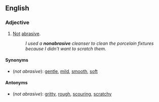 ==English==

===Adjective===
{{en-adj}}

# [[not|Not]] [[abrasive]].
#:''I used a '''nonabrasive''' cleanser to clean the porcelain fixtures because I didn't want to scratch them.''

====Synonyms====
*(''not abrasive''): [[gentle]], [[mild]], [[smooth]], [[soft]]

====Antonyms====
*(''not abrasive''): [[gritty]], [[rough]], [[scouring]], [[scratchy]]